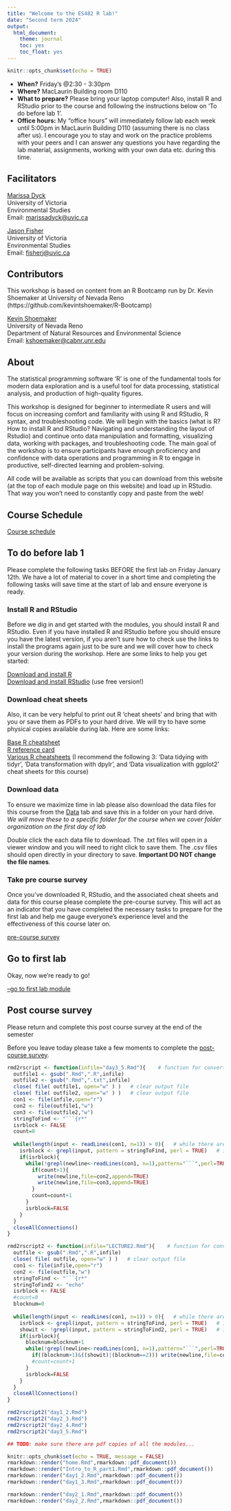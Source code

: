 ```yaml
---
title: "Welcome to the ES482 R lab!"
date: "Second term 2024"
output:
  html_document:
    theme: journal
    toc: yes
    toc_float: yes
---
```


```r
knitr::opts_chunk$set(echo = TRUE)
```

 * **When?** Friday's @2:30 - 3:30pm
 * **Where?** MacLaurin Building room D110
 * **What to prepare?** Please bring your laptop computer! Also, install R and RStudio prior to the course and following the instructions below on 'To do before lab 1'.    
 * **Office hours:** My "office hours" will immediately follow lab each week until 5:00pm in MacLaurin Building D110 (assuming there is no class after us). I encourage you to stay and work on the practice problems with your peers and I can answer any questions you have regarding the lab material, assignments, working with your own data etc. during this time.   
 
## Facilitators
[Marissa Dyck](https://github.com/marissadyck)  
University of Victoria    
Environmental Studies     
Email: [marissadyck@uvic.ca](mailto:marissadyck@uvic.ca)   

[Jason Fisher](http://www.acmelab.ca/the-lab.html)  
University of Victoria    
Environmental Studies   
Email: [fisherj@uvic.ca](mailto:fisherj@uvic.ca)   

## Contributors
This workshop is based on content from an R Bootcamp run by Dr. Kevin Shoemaker at University of Nevada Reno (https://github.com/kevintshoemaker/R-Bootcamp)

[Kevin Shoemaker](http://naes.unr.edu/shoemaker/)	
University of Nevada Reno  
Department of Natural Resources and Environmental Science       
Email: [kshoemaker@cabnr.unr.edu](mailto:kshoemaker@cabnr.unr.edu)

## About

The statistical programming software 'R' is one of the fundamental tools for modern data exploration and is a useful tool for data processing, statistical analysis,  and production of high-quality figures. 

This workshop is designed for beginner to intermediate R users and will focus on increasing comfort and familiarity with using R and RStudio, R syntax, and troubleshooting code. We will begin with the basics (what is R? How to install R and RStudio? Navigating and understanding the layout of Rstudio) and continue onto data manipulation and formatting, visualizing data, working with packages, and troubleshooting code. The main goal of the workshop is to ensure participants have enough proficiency and confidence with data operations and programming in R to engage in productive, self-directed learning and problem-solving.  

All code will be available as scripts that you can download from this website (at the top of each module page on this website) and load up in RStudio. That way you won't need to constantly copy and paste from the web!  

## Course Schedule

[Course schedule](images/ES482_class_schedule.xlsx)

## To do before lab 1

Please complete the following tasks BEFORE the first lab on Friday January 12th. We have a lot of material to cover in a short time and completing the following tasks will save time at the start of lab and ensure everyone is ready.

### Install R and RStudio

Before we dig in and get started with the modules, you should install R and RStudio. Even if you have installed R and RStudio before you should ensure you have the latest version, if you aren't sure how to check use the links to install the programs again just to be sure and we will cover how to check your version during the workshop. Here are some links to help you get started:

[Download and install R](https://cran.r-project.org/)        
[Download and install RStudio](https://www.rstudio.com/products/rstudio/download/)    (use free version!)      


### Download cheat sheets
Also, it can be very helpful to print out R 'cheat sheets' and bring that with you or save them as PDFs to your hard drive. We will try to have some physical copies available during lab. Here are some links:

[Base R cheatsheet](https://iqss.github.io/dss-workshops/R/Rintro/base-r-cheat-sheet.pdf)           
[R reference card](https://cran.r-project.org/doc/contrib/Short-refcard.pdf)  
[Various R cheatsheets](https://posit.co/resources/cheatsheets/?type=posit-cheatsheets&_page=2/) (I recommend the following 3: 'Data tidying with tidyr', 'Data transformation with dpylr', and 'Data visualization with ggplot2' cheat sheets for this course)

### Download data

To ensure we maximize time in lab please also download the data files for this course from the [Data](data.html) tab and save this in a folder on your hard drive. *We will move these to a specific folder for the course when we cover folder organization on the first day of lab*

Double click the each data file to download. The .txt files will open in a viewer window and you will need to right click to save them. The .csv files should open directly in your directory to save. **Important DO NOT change the file names**.

### Take pre course survey

Once you've downloaded R, RStudio, and the associated cheat sheets and data for this course please complete the pre-course survey. This will act as an indicator that you have completed the necessary tasks to prepare for the first lab and help me gauge everyone's experience level and the effectiveness of this course later on.

[pre-course survey](https://qfreeaccountssjc1.az1.qualtrics.com/jfe/form/SV_bOcrXH4CuosgK7s)


## Go to first lab

Okay, now we're ready to go!


[--go to first lab module](mod_1_R101.html)


## Post course survey

Please return and complete this post course survey at the end of the semester

Before you leave today please take a few moments to complete the [post-course survey](https://qfreeaccountssjc1.az1.qualtrics.com/jfe/form/SV_8wdzQHkevQRmpkG). 

```r
rmd2rscript <- function(infile="day3_5.Rmd"){    # function for converting markdown to scripts
  outfile1 <- gsub(".Rmd",".R",infile)
  outfile2 <- gsub(".Rmd",".txt",infile)
  close( file( outfile1, open="w" ) )   # clear output file
  close( file( outfile2, open="w" ) )   # clear output file
  con1 <- file(infile,open="r")
  con2 <- file(outfile1,"w")
  con3 <- file(outfile2,"w")
  stringToFind <- "```{r*"
  isrblock <- FALSE
  count=0
  
  while(length(input <- readLines(con1, n=1)) > 0){   # while there are still lines to be read
    isrblock <- grepl(input, pattern = stringToFind, perl = TRUE)   # is it the start of an R block?
    if(isrblock){
      while(!grepl(newline<-readLines(con1, n=1),pattern="```",perl=TRUE)){
        if(count>1){
          write(newline,file=con2,append=TRUE)
          write(newline,file=con3,append=TRUE)
        }
        count=count+1
      }
      isrblock=FALSE
    }
  }
  closeAllConnections()
}

rmd2rscript2 <- function(infile="LECTURE2.Rmd"){    # function for converting markdown to scripts
  outfile <- gsub(".Rmd",".R",infile)
  close( file( outfile, open="w" ) )   # clear output file
  con1 <- file(infile,open="r")
  con2 <- file(outfile,"w")
  stringToFind <- "```{r*"
  stringToFind2 <- "echo"
  isrblock <- FALSE
  #count=0
  blocknum=0
  
  while(length(input <- readLines(con1, n=1)) > 0){   # while there are still lines to be read
    isrblock <- grepl(input, pattern = stringToFind, perl = TRUE)   # is it the start of an R block?
    showit <- !grepl(input, pattern = stringToFind2, perl = TRUE)   # is it hidden (echo=FALSE)
    if(isrblock){
      blocknum=blocknum+1
      while(!grepl(newline<-readLines(con1, n=1),pattern="```",perl=TRUE)){
        if((blocknum>1)&((showit)|(blocknum==2))) write(newline,file=con2,append=TRUE)
        #count=count+1
      }
      isrblock=FALSE
    }
  }
  closeAllConnections()
}

```


```r

rmd2rscript2("day1_2.Rmd")
rmd2rscript2("day2_3.Rmd")
rmd2rscript2("day2_4.Rmd")
rmd2rscript2("day3_5.Rmd")

## TODO: make sure there are pdf copies of all the modules... 

knitr::opts_chunk$set(echo = TRUE, message = FALSE)
rmarkdown::render("home.Rmd",rmarkdown::pdf_document())
rmarkdown::render("Intro_to_R_part1.Rmd",rmarkdown::pdf_document())
rmarkdown::render("day1_2.Rmd",rmarkdown::pdf_document())
rmarkdown::render("day1_3.Rmd",rmarkdown::pdf_document())

rmarkdown::render("day2_1.Rmd",rmarkdown::pdf_document())
rmarkdown::render("day2_2.Rmd",rmarkdown::pdf_document())

```




